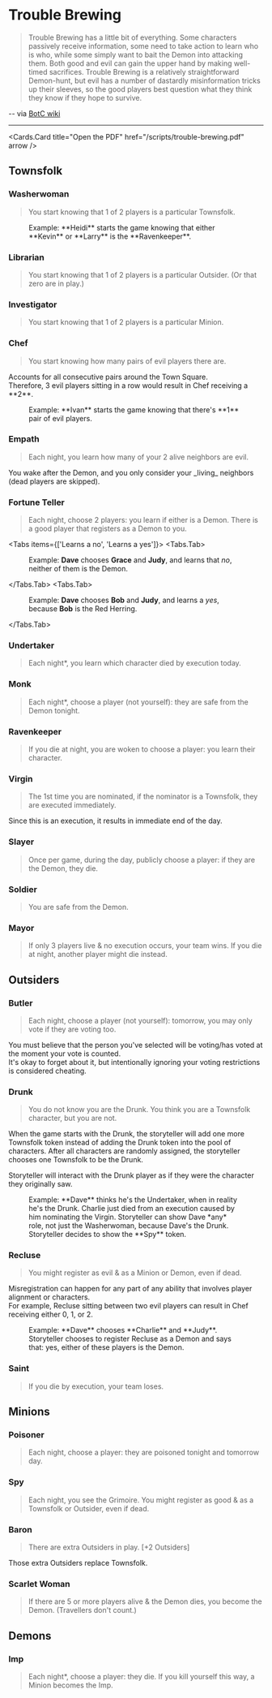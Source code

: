 
[comment]: # (This is a programatically generated file. Don't edit it here.)


# Trouble Brewing

>Trouble Brewing has a little bit of everything. Some characters passively receive information, some need to take action to learn who is who, while some simply want to bait the Demon into attacking them. Both good and evil can gain the upper hand by making well-timed sacrifices. Trouble Brewing is a relatively straightforward Demon-hunt, but evil has a number of dastardly misinformation tricks up their sleeves, so the good players best question what they think they know if they hope to survive.

-- via [BotC wiki](https://wiki.bloodontheclocktower.com/Trouble_Brewing)


---

<Cards.Card
  title="Open the PDF"
  href="/scripts/trouble-brewing.pdf"
  arrow
/>

## Townsfolk

### Washerwoman

> You start knowing that 1 of 2 players is a particular Townsfolk.

<figure>
  <ImageZoom src="/examples/washerwoman.png" width={600} height={600} />
  <figcaption>Example: **Heidi** starts the game knowing that either **Kevin** or **Larry** is the **Ravenkeeper**.</figcaption>
</figure>

### Librarian

> You start knowing that 1 of 2 players is a particular Outsider. (Or that zero are in play.)



### Investigator

> You start knowing that 1 of 2 players is a particular Minion.



### Chef

> You start knowing how many pairs of evil players there are.

<Callout type="info">
  Accounts for all consecutive pairs around the Town Square.<br/>
  Therefore, 3 evil players sitting in a row would result in Chef receiving a **2**.
</Callout>

<figure>
  <ImageZoom src="/examples/chef-1.png" width={600} height={600} />
  <figcaption>Example: **Ivan** starts the game knowing that there's **1** pair of evil players.</figcaption>
</figure>

### Empath

> Each night, you learn how many of your 2 alive neighbors are evil.

<Callout type="info">
  You wake after the Demon, and you only consider your _living_ neighbors (dead players are skipped).
</Callout>

### Fortune Teller

> Each night, choose 2 players: you learn if either is a Demon. There is a good player that registers as a Demon to you.

<Tabs items={['Learns a no', 'Learns a yes']}>
  <Tabs.Tab>
    <figure>
      <ImageZoom src="/examples/fortuneteller-no.png" width={600} height={600} />
      <figcaption>Example: **Dave** chooses **Grace** and **Judy**, and learns that *no*, neither of them is the Demon.</figcaption>
    </figure>
  </Tabs.Tab>
  <Tabs.Tab>
    <figure>
      <ImageZoom src="/examples/fortuneteller-yes-red-herring.png" width={600} height={600} />
      <figcaption>Example: **Dave** chooses **Bob** and **Judy**, and learns a *yes*, because **Bob** is the Red Herring.</figcaption>
    </figure>
  </Tabs.Tab>
</Tabs>

### Undertaker

> Each night*, you learn which character died by execution today.



### Monk

> Each night*, choose a player (not yourself): they are safe from the Demon tonight.



### Ravenkeeper

> If you die at night, you are woken to choose a player: you learn their character.



### Virgin

> The 1st time you are nominated, if the nominator is a Townsfolk, they are executed immediately.

<Callout type="info">
  Since this is an execution, it results in immediate end of the day.
</Callout>


### Slayer

> Once per game, during the day, publicly choose a player: if they are the Demon, they die.



### Soldier

> You are safe from the Demon.



### Mayor

> If only 3 players live & no execution occurs, your team wins. If you die at night, another player might die instead.



## Outsiders

### Butler

> Each night, choose a player (not yourself): tomorrow, you may only vote if they are voting too.

<Callout type="info">
  You must believe that the person you've selected will be voting/has voted at the moment your vote is counted.<br/>
  It's okay to forget about it, but intentionally ignoring your voting restrictions is considered cheating.
</Callout>

### Drunk

> You do not know you are the Drunk. You think you are a Townsfolk character, but you are not.

<Callout type="info">
  When the game starts with the Drunk, the storyteller will add one more Townsfolk token instead of adding the Drunk token into the pool of characters. After all characters are randomly assigned, the storyteller chooses one Townsfolk to be the Drunk.

  Storyteller will interact with the Drunk player as if they were the character they originally saw.
</Callout>

<figure>
  <ImageZoom src="/examples/drunk.png" width={600} height={600} />
  <figcaption>Example: **Dave** thinks he's the Undertaker, when in reality he's the Drunk. Charlie just died from an execution caused by him nominating the Virgin. Storyteller can show Dave *any* role, not just the Washerwoman, because Dave's the Drunk. Storyteller decides to show the **Spy** token.</figcaption>
</figure>


### Recluse

> You might register as evil & as a Minion or Demon, even if dead.

<Callout type="info">
  Misregistration can happen for any part of any ability that involves player alignment or characters.<br/>
  For example, Recluse sitting between two evil players can result in Chef receiving either 0, 1, or 2.
</Callout>

<figure>
  <ImageZoom src="/examples/recluse.png" width={600} height={600} />
  <figcaption>Example: **Dave** chooses **Charlie** and **Judy**. Storyteller chooses to register Recluse as a Demon and says that: yes, either of these players is the Demon.</figcaption>
</figure>

### Saint

> If you die by execution, your team loses.



## Minions

### Poisoner

> Each night, choose a player: they are poisoned tonight and tomorrow day.



### Spy

> Each night, you see the Grimoire. You might register as good & as a Townsfolk or Outsider, even if dead.



### Baron

> There are extra Outsiders in play. [+2 Outsiders]

<Callout type="info">
  Those extra Outsiders replace Townsfolk.
</Callout>


### Scarlet Woman

> If there are 5 or more players alive & the Demon dies, you become the Demon. (Travellers don't count.)



## Demons

### Imp

> Each night*, choose a player: they die. If you kill yourself this way, a Minion becomes the Imp.



